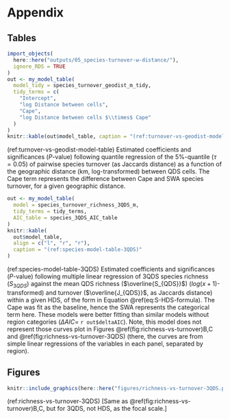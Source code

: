 # Appendix {-}

## Tables {-}

```r
import_objects(
  here::here("outputs/05_species-turnover-w-distance/"),
  ignore_RDS = TRUE
)
out <- my_model_table(
  model_tidy = species_turnover_geodist_m_tidy,
  tidy_terms = c(
    "Intercept",
    "log Distance between cells",
    "Cape",
    "log Distance between cells $\\times$ Cape"
  )
)
knitr::kable(out$model_table, caption = "(ref:turnover-vs-geodist-model-table)")
```

(ref:turnover-vs-geodist-model-table) Estimated coefficients and significances ($P$-value) following quantile regression of the 5%-quantile ($\tau = 0.05$) of pairwise species turnover (as Jaccards distance) as a function of the geographic distance (km, log-transformed) between QDS cells.
The Cape term represents the difference between Cape and SWA species turnover, for a given geographic distance.

```r
out <- my_model_table(
  model = species_turnover_richness_3QDS_m,
  tidy_terms = tidy_terms,
  AIC_table = species_3QDS_AIC_table
)
knitr::kable(
  out$model_table,
  align = c("l", "r", "r"),
  caption = "(ref:species-model-table-3QDS)"
)
```

(ref:species-model-table-3QDS) Estimated coefficients and significances ($P$-value) following multiple linear regression of 3QDS species richness ($S_{3QDS}$) against the mean QDS richness ($\overline{S_{QDS}}$) ($log(x + 1)$-transformed) and turnover ($\overline{J_{QDS}}$, as Jaccards distance) within a given HDS, of the form in Equation \@ref(eq:S-HDS-formula).
The Cape was fit as the baseline, hence the SWA represents the categorical term here.
<!--TODO: use SWA as baseline? to be more consistent w/ tab:turnover-vs-geodist-model-table-->
These models were better fitting than similar models without region categories ($\Delta AIC =$ `r out$deltaAIC`).
Note, this model does not represent those curves plot in Figures \@ref(fig:richness-vs-turnover)B,C and \@ref(fig:richness-vs-turnover-3QDS) (there, the curves are from simple linear regressions of the variables in each panel, separated by region).

## Figures {-}

```r
knitr::include_graphics(here::here("figures/richness-vs-turnover-3QDS.png.png"))
```

(ref:richness-vs-turnover-3QDS) [Same as \@ref(fig:richness-vs-turnover)B,C, but for 3QDS, not HDS, as the focal scale.]
